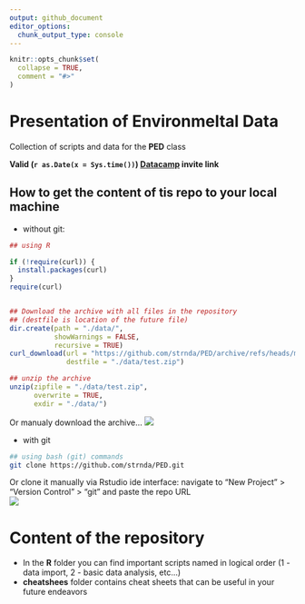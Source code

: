```yaml
---
output: github_document
editor_options: 
  chunk_output_type: console
---
```


<!-- README.md is generated from README.Rmd. Please edit that file -->

```r
knitr::opts_chunk$set(
  collapse = TRUE,
  comment = "#>"
)
```

# Presentation of Environmeltal Data

Collection of scripts and data for the **PED** class

**Valid (`r as.Date(x = Sys.time())`) [Datacamp](https://www.datacamp.com/groups/shared_links/ccc4fb8cd007ffd95abe048c5325c5f2138f02ca0c13e1aa16ad6c077e532fdd) invite link**

## How to get the content of tis repo to your local machine

- without git:
```r
## using R

if (!require(curl)) {
  install.packages(curl)
}
require(curl)


## Download the archive with all files in the repository
## (destfile is location of the future file)
dir.create(path = "./data/",
           showWarnings = FALSE,
           recursive = TRUE)
curl_download(url = "https://github.com/strnda/PED/archive/refs/heads/main.zip", 
              destfile = "./data/test.zip")

## unzip the archive
unzip(zipfile = "./data/test.zip",
      overwrite = TRUE, 
      exdir = "./data/")
```

Or manualy download the archive...
![](figs/download.png)


- with git
```bash
## using bash (git) commands
git clone https://github.com/strnda/PED.git
```

Or clone it manually via Rstudio ide interface: navigate to "New Project" > "Version Control" > "git" and paste the repo URL    
![](figs/git_repo_clone.png)

# Content of the repository

- In the **R** folder you can find important scripts named in logical order (1 - data import, 2 - basic data analysis, etc...)    
- **cheatshees** folder contains cheat sheets that can be useful in your future endeavors